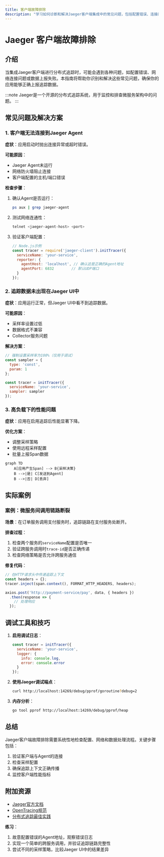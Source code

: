 ```yaml
---
title: 客户端故障排除
description: "学习如何诊断和解决Jaeger客户端集成中的常见问题，包括配置错误、连接问题和数据上报失败等场景。"
---
```


# Jaeger 客户端故障排除

## 介绍

当集成Jaeger客户端进行分布式追踪时，可能会遇到各种问题，如配置错误、网络连接问题或数据上报失败。本指南将帮助你识别和解决这些常见问题，确保你的应用能够正确上报追踪数据。

:::note
Jaeger是一个开源的分布式追踪系统，用于监控和排查微服务架构中的问题。
:::

## 常见问题及解决方案

### 1. 客户端无法连接到Jaeger Agent

**症状**：应用启动时抛出连接异常或超时错误。

**可能原因**：
- Jaeger Agent未运行
- 网络防火墙阻止连接
- 客户端配置的主机/端口错误

**检查步骤**：
1. 确认Agent是否运行：
   ```bash
   ps aux | grep jaeger-agent
   ```
2. 测试网络连通性：
   ```bash
   telnet <jaeger-agent-host> <port>
   ```
3. 验证客户端配置：
   ```javascript
   // Node.js示例
   const tracer = require('jaeger-client').initTracer({
     serviceName: 'your-service',
     reporter: {
       agentHost: 'localhost', // 确认这是正确的Agent地址
       agentPort: 6832        // 默认UDP端口
     }
   });
   ```

### 2. 追踪数据未出现在Jaeger UI中

**症状**：应用运行正常，但Jaeger UI中看不到追踪数据。

**可能原因**：
- 采样率设置过低
- 数据格式不兼容
- Collector服务问题

**解决方案**：
```javascript
// 强制设置采样率为100%（仅用于调试）
const sampler = {
  type: 'const',
  param: 1
};

const tracer = initTracer({
  serviceName: 'your-service',
  sampler: sampler
});
```

### 3. 高负载下的性能问题

**症状**：应用在启用追踪后性能显著下降。

**优化方案**：
- 调整采样策略
- 使用远程采样配置
- 批量上报Span数据

```mermaid
graph TD
    A[应用产生Span] --> B{采样决策}
    B -->|是| C[发送到Agent]
    B -->|否| D[丢弃]
```

## 实际案例

### 案例：微服务间调用链路断裂

**场景**：在订单服务调用支付服务时，追踪链路在支付服务处断开。

**排查过程**：
1. 检查两个服务的`serviceName`配置是否唯一
2. 验证跨服务调用时`trace-id`是否正确传递
3. 检查网络策略是否允许跨服务通信

**修复代码**：
```javascript
// 在HTTP请求头中传递追踪上下文
const headers = {};
tracer.inject(span.context(), FORMAT_HTTP_HEADERS, headers);

axios.post('http://payment-service/pay', data, { headers })
  .then(response => {
    // 处理响应
  });
```

## 调试工具和技巧

1. **启用调试日志**：
   ```javascript
   const tracer = initTracer({
     serviceName: 'your-service',
     logger: {
       info: console.log,
       error: console.error
     }
   });
   ```

2. **使用Jaeger调试端点**：
   ```bash
   curl http://localhost:14269/debug/pprof/goroutine?debug=2
   ```

3. **内存分析**：
   ```bash
   go tool pprof http://localhost:14269/debug/pprof/heap
   ```

## 总结

Jaeger客户端故障排除需要系统性地检查配置、网络和数据处理流程。关键步骤包括：

1. 验证客户端与Agent的连接
2. 检查采样配置
3. 确保追踪上下文正确传播
4. 监控客户端性能指标

## 附加资源

- [Jaeger官方文档](https://www.jaegertracing.io/docs/)
- [OpenTracing规范](https://opentracing.io/specification/)
- [分布式追踪最佳实践](https://github.com/yurishkuro/opentracing-tutorial)

**练习**：
1. 故意配置错误的Agent地址，观察错误日志
2. 实现一个简单的跨服务调用，并验证追踪链路完整性
3. 尝试不同的采样策略，比较Jaeger UI中的结果差异